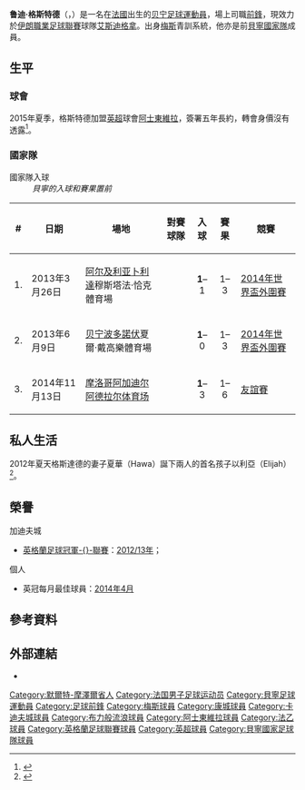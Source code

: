 {{noteTA
|G1=Football|G2=EPL|G3=FAcup
}} 
{{Infobox football biography
| name           = 鲁迪·格斯特德<br >''Rudy Gestede''
| image           = Rudy Gestede 02-04-2016 1.jpg
| image_size      = 200
| caption        = 2016年效力阿士東維拉的格斯特德
| fullname       = Rudy Gestede<ref name="Professional retain list & free transfers 2012/13">{{Cite news
 |title       = Professional retain list & free transfers 2012/13
 |url         = http://www.football-league.co.uk/staticFiles/4e/bd/0,,10794~179534,00.pdf
 |publisher   = The Football League
 |format      = PDF
 |date        = 18 May 2013
 |page        = 11
 |accessdate  = 30 July 2013
 |deadurl     = yes
 |archiveurl  = https://web.archive.org/web/20140802074454/http://www.football-league.co.uk/staticFiles/4e/bd/0,,10794~179534,00.pdf
 |archivedate =2014-08-02}}</ref>
| birth_date     = {{birth date and age|df=yes|1988|10|10}}
| birth_place    = [[法國|法國]][[埃塞莱南西|埃塞莱南西]]
| height         = {{height|m=1.93|precision=0}}
| position       = [[前鋒_(足球)|前鋒]]
| currentclub     = [[德黑兰独立足球俱乐部|艾斯迪格拿]]
| clubnumber      = 39
| youthyears1     = 2004–2007 | youthclubs1 = [[梅斯足球俱乐部|梅斯]]
| years1          = 2005–2010 | clubs1 = [[梅斯足球俱乐部|梅斯B隊]]                                  | caps1 = 27 | goals1 = 3
| years2          = 2007–2011 | clubs2 = [[梅斯足球俱乐部|梅斯]]                                    | caps2 = 28 | goals2 = 3
| years3          = 2009–2010 | clubs3 = → [[AS_Cannes|康城]]                        | caps3 = 22 | goals3 = 4
| years4          = 2011–2014 | clubs4 = [[卡迪夫城足球俱乐部|卡迪夫城]]                  | caps4 = 55 | goals4 = 7
| years5          = 2013–2014 | clubs5 = → [[布莱克本流浪者足球俱乐部|布莱克本流浪者]] | caps5 = 6  | goals5 = 1
| years6          = 2014–2015 | clubs6 = [[布莱克本流浪者足球俱乐部|布莱克本流浪者]]          | caps6 = 60 | goals6 = 32
| years7          = 2015–2017 | clubs7 = [[阿士東維拉足球會|阿士東維拉]]                    | caps7 = 50 | goals7 = 9
| years8 = 2017–2020
| clubs8 = [[米德尔斯堡足球俱乐部|米德尔斯堡]]
| caps8 = 48
| goals8 = 5
| years9 = 2020–2021
| clubs9 = [[墨尔本胜利足球俱乐部|墨爾本勝利]]
| caps9 = 18
| goals9 = 5
| years10 = 2021
| clubs10 = [[帕纳托利克斯足球俱乐部|彭尼杜列高斯]]
| caps10 = 3
| goals10 = 1
| years11 = 2021–
| clubs11 = [[德黑兰独立足球俱乐部|艾斯迪格拿]]
| caps11 = 11
| goals11 = 1
| nationalyears1 = 2006–2008 
| nationalteam1 = [[法國19歲以下國家足球隊|法國U19]]
| nationalcaps1  = 17 
| nationalgoals1 = 0
| nationalyears2 = 2013–2016 
| nationalteam2 = [[貝寧國家足球隊|貝寧]]
| nationalcaps2  = 11
| nationalgoals2 = 3
| club-update    = 16:25, 13 January 2022 (UTC)
| ntupdate       = 4 September 2016
}}

'''鲁迪·格斯特德'''（{{lang-fr|'''Rudy Gestede'''}}，{{bd|1988年|10月10日|catidx=Gestede, Rudy}}）是一名在[[法國|法國]]出生的[[贝宁|贝宁]][[足球員|足球運動員]]，場上司職[[前鋒_(足球)|前鋒]]，現效力於[[伊朗職業足球聯賽|伊朗職業足球聯賽]]球隊[[德黑兰独立足球俱乐部|艾斯迪格拿]]。出身[[梅斯足球俱乐部|梅斯]]青訓系統，他亦是前[[貝寧國家足球隊|貝寧國家隊]]成員。

== 生平 ==
=== 球會 ===
2015年夏季，格斯特德加盟[[英超|英超]]球會[[阿士東維拉足球會|阿士東維拉]]，簽署五年長約，轉會身價沒有透露<ref >{{citenews |language = en |url =http://www.bbc.com/sport/0/football/33739552 |title =Rudy Gestede and Jordan Veretout sign for Aston Villa |work =''[[BBC_Sport|BBC Sport]]'' |date =2015-07-31 |accessdate =2015-08-01}}</ref >。

=== 國家隊 ===

;國家隊入球
:''貝寧的入球和賽果置前''
{| class="wikitable"
! # !! 日期 !! 場地 !! 對賽球隊 !! 入球 !! 賽果 !! 競賽
|-
| 1. || 2013年3月26日 || [[阿尔及利亚|阿尔及利亚]][[卜利達|卜利達]]穆斯塔法·恰克體育場 || {{fb|ALG}} || <center>'''1'''–1 || <center>1–3 || [[2014年世界盃外圍賽非洲區第二輪|2014年世界盃外圍賽]]
|-
| 2. || 2013年6月9日 || [[贝宁|贝宁]][[波多諾伏|波多諾伏]]夏爾·戴高樂體育場 || {{fb|ALG}} || <center>'''1'''–0 || <center>1–3 || [[2014年世界盃外圍賽非洲區第二輪|2014年世界盃外圍賽]]
|-
| 3. || 2014年11月13日 || [[摩洛哥|摩洛哥]][[阿加迪尔|阿加迪尔]][[阿德拉尔体育场|阿德拉尔体育场]] || {{fb|MAR}} || <center>'''1'''–3 || <center>1–6 || [[友誼賽|友誼賽]]
|}

== 私人生活 ==
2012年夏天格斯達德的妻子夏華（Hawa）誕下兩人的首名孩子以利亞（Elijah）<ref>{{cite news |title=Cardiff City star Rudy Gestede promises players will not forget club's history after re-branding |url=http://www.walesonline.co.uk/footballnation/cardiff-city/cardiff-city-fc/2012/07/04/cardiff-city-star-rudy-gestede-promises-players-will-not-forget-club-s-history-after-re-branding-91466-31316993/2/ |work=South Wales Echo |date=4 June 2012 |accessdate=4 June 2012}}</ref>。

== 榮譽 ==
;加迪夫城
*[[英格蘭足球冠軍聯賽|英格蘭足球冠軍-{}-聯賽]]：[[2012年至2013年英格蘭足球冠軍聯賽|2012/13年]]；
;個人
*英冠每月最佳球員：[[2013年至2014年英格蘭足球冠軍聯賽#每月最佳球員|2014年4月]]

==參考資料==
{{Reflist}}

==外部連結==
*{{soccerbase|id=60631|name=鲁迪·格斯特德}}

{{DEFAULTSORT:Gestede, Rudy}}
[[Category:默爾特-摩澤爾省人|Category:默爾特-摩澤爾省人]]
[[Category:法国男子足球运动员|Category:法国男子足球运动员]]
[[Category:貝寧足球運動員|Category:貝寧足球運動員]]
[[Category:足球前鋒|Category:足球前鋒]]
[[Category:梅斯球員|Category:梅斯球員]]
[[Category:康城球員|Category:康城球員]]
[[Category:卡迪夫城球員|Category:卡迪夫城球員]]
[[Category:布力般流浪球員|Category:布力般流浪球員]]
[[Category:阿士東維拉球員|Category:阿士東維拉球員]] 
[[Category:法乙球員|Category:法乙球員]]
[[Category:英格蘭足球聯賽球員|Category:英格蘭足球聯賽球員]]
[[Category:英超球員|Category:英超球員]]
[[Category:貝寧國家足球隊球員|Category:貝寧國家足球隊球員]]